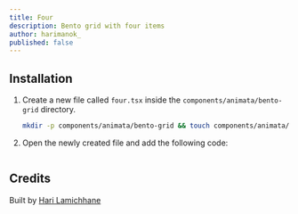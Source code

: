 ```yaml
---
title: Four
description: Bento grid with four items
author: harimanok_
published: false
---
```


<ComponentPreview name="bento-grid-four--docs" />

## Installation

1. Create a new file called `four.tsx` inside the `components/animata/bento-grid` directory.

   ```bash
   mkdir -p components/animata/bento-grid && touch components/animata/bento-grid/four.tsx
   ```

2. Open the newly created file and add the following code:

```jsx file=<rootDir>/animata/bento-grid/four.tsx

```

## Credits

Built by [Hari Lamichhane](https://github.com/hari)
